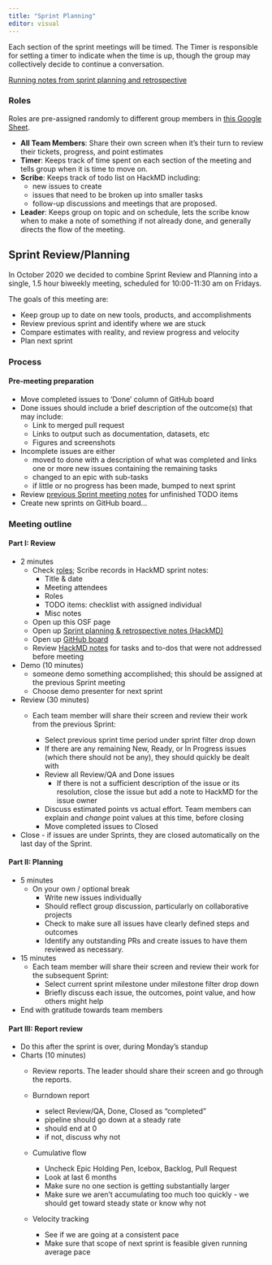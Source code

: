 ```yaml
---
title: "Sprint Planning"
editor: visual
---
```


Each section of the sprint meetings will be timed.
The Timer is responsible for setting a timer to indicate when the time is up, though the group may collectively decide to continue a conversation.

[Running notes from sprint planning and retrospective](https://hackmd.io/ih-qR2B6RJ221MJEFeEqcA)

### Roles

Roles are pre-assigned randomly to different group members in [this Google Sheet](https://docs.google.com/spreadsheets/d/1k4B59FdpGxAd2sNrgbXRLrYIVgcxjvnYF5yJoaIcOAA/edit#gid=0).

-   **All Team Members**: Share their own screen when it's their turn to review their tickets, progress, and point estimates
-   **Timer**: Keeps track of time spent on each section of the meeting and tells group when it is time to move on.
-   **Scribe**: Keeps track of todo list on HackMD including:
    -   new issues to create
    -   issues that need to be broken up into smaller tasks
    -   follow-up discussions and meetings that are proposed.
-   **Leader**: Keeps group on topic and on schedule, lets the scribe know when to make a note of something if not already done, and generally directs the flow of the meeting.

## Sprint Review/Planning

In October 2020 we decided to combine Sprint Review and Planning into a single, 1.5 hour biweekly meeting, scheduled for 10:00-11:30 am on Fridays.

The goals of this meeting are:

-   Keep group up to date on new tools, products, and accomplishments
-   Review previous sprint and identify where we are stuck
-   Compare estimates with reality, and review progress and velocity
-   Plan next sprint

### Process

#### Pre-meeting preparation

-   Move completed issues to 'Done' column of GitHub board
-   Done issues should include a brief description of the outcome(s) that may include:
    -   Link to merged pull request
    -   Links to output such as documentation, datasets, etc
    -   Figures and screenshots
-   Incomplete issues are either
    -   moved to done with a description of what was completed and links one or more new issues containing the remaining tasks
    -   changed to an epic with sub-tasks
    -   if little or no progress has been made, bumped to next sprint
-   Review [previous Sprint meeting notes](https://hackmd.io/ih-qR2B6RJ221MJEFeEqcA) for unfinished TODO items
-   Create new sprints on GitHub board...

### Meeting outline

#### Part I: Review

-   2 minutes
    -   Check [roles](https://docs.google.com/spreadsheets/d/1k4B59FdpGxAd2sNrgbXRLrYIVgcxjvnYF5yJoaIcOAA/edit#gid=0); Scribe records in HackMD sprint notes:
        -   Title & date
        -   Meeting attendees
        -   Roles
        -   TODO items: checklist with assigned individual
        -   Misc notes
    -   Open up this OSF page
    -   Open up [Sprint planning & retrospective notes (HackMD)](https://hackmd.io/ih-qR2B6RJ221MJEFeEqcA)
    -   Open up [GitHub board](https://github.com/orgs/cct-datascience/projects/8/)
    -   Review [HackMD notes](https://hackmd.io/ih-qR2B6RJ221MJEFeEqcA) for tasks and to-dos that were not addressed before meeting
-   Demo (10 minutes)
    -   someone demo something accomplished; this should be assigned at the previous Sprint meeting
    -   Choose demo presenter for next sprint
-   Review (30 minutes)
    -   Each team member will share their screen and review their work from the previous Sprint:

        -   Select previous sprint time period under sprint filter drop down
        -   If there are any remaining New, Ready, or In Progress issues (which there should not be any), they should quickly be dealt with
        -   Review all Review/QA and Done issues
            -   If there is not a sufficient description of the issue or its resolution, close the issue but add a note to HackMD for the issue owner
        -   Discuss estimated points vs actual effort. Team members can explain and *change* point values at this time, before closing\
        -   Move completed issues to Closed
-   Close - if issues are under Sprints, they are closed automatically on the last day of the Sprint.

#### Part II: Planning

-   5 minutes
    -   On your own / optional break
        -   Write new issues individually
        -   Should reflect group discussion, particularly on collaborative projects
        -   Check to make sure all issues have clearly defined steps and outcomes
        -   Identify any outstanding PRs and create issues to have them reviewed as necessary.
-   15 minutes
    -   Each team member will share their screen and review their work for the subsequent Sprint:
        -   Select current sprint milestone under milestone filter drop down
        -   Briefly discuss each issue, the outcomes, point value, and how others might help
-   End with gratitude towards team members

#### Part III: Report review

-   Do this after the sprint is over, during Monday's standup
-   Charts (10 minutes)
    -   Review reports.
        The leader should share their screen and go through the reports.

    -   Burndown report

        -   select Review/QA, Done, Closed as "completed"
        -   pipeline should go down at a steady rate
        -   should end at 0
        -   if not, discuss why not

    -   Cumulative flow

        -   Uncheck Epic Holding Pen, Icebox, Backlog, Pull Request
        -   Look at last 6 months
        -   Make sure no one section is getting substantially larger
        -   Make sure we aren't accumulating too much too quickly - we should get toward steady state or know why not

    -   Velocity tracking

        -   See if we are going at a consistent pace
        -   Make sure that scope of next sprint is feasible given running average pace
